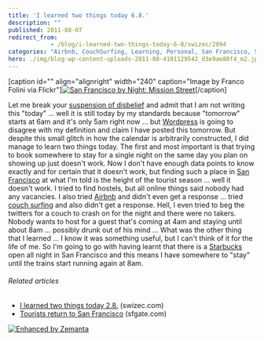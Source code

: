 ```yaml
---
title: 'I learned two things today 6.8.'
description: ""
published: 2011-08-07
redirect_from: 
            - /blog/i-learned-two-things-today-6-8/swizec/2094
categories: "Airbnb, CouchSurfing, Learning, Personal, San Francisco, Starbucks"
hero: ./img/blog-wp-content-uploads-2011-08-4101129542_d3e9ae80f4_m2.jpg
---
```

\[caption id=&quot;&quot; align=&quot;alignright&quot; width=&quot;240&quot; caption=&quot;Image by Franco Folini via Flickr&quot;][![San Francisco by Night: Mission Street](./img/blog-wp-content-uploads-2011-08-4101129542_d3e9ae80f4_m2.jpg "San Francisco by Night: Mission Street")](http://www.flickr.com/photos/78425154@N00/4101129542)\[/caption]

Let me break your [suspension of disbelief](http://en.wikipedia.org/wiki/Suspension_of_disbelief "Suspension of disbelief") and admit that I am not writing this &quot;today&quot; ... well it is still today by my standards because &quot;tomorrow&quot; starts at 6am and it&#x27;s only 5am right now ... but [Wordpress](http://wordpress.org "WordPress") is going to disagree with my definition and claim I have posted this tomorrow. But despite this small glitch in how the calendar is arbitrarily constructed, I did manage to learn two things today. The first and most important is that trying to book somewhere to stay for a single night on the same day you plan on showing up just doesn&#x27;t work. Now I don&#x27;t have enough data points to know exactly and for certain that it doesn&#x27;t work, but finding such a place in [San Francisco](<http://maps.google.com/maps?ll=37.7793,-122.4192&spn=0.1,0.1&q=37.7793,-122.4192 (San%20Francisco)&t=h> "San Francisco") at what I&#x27;m told is the height of the tourist season ... well it doesn&#x27;t work. I tried to find hostels, but all online things said nobody had any vacancies. I also tried [Airbnb](http://www.airbnb.com/ "Airbnb") and didn&#x27;t even get a response ... tried [couch surfing](http://www.couchsurfing.org/ "CouchSurfing") and also didn&#x27;t get a response. Hell, I even tried to beg the twitters for a couch to crash on for the night and there were no takers. Nobody wants to host for a guest that&#x27;s coming at 4am and staying until about 8am ... possibly drunk out of his mind ... What was the other thing that I learned ... I know it was something useful, but I can&#x27;t think of it for the life of me. So I&#x27;m going to go with having learnt that there is a [Starbucks](http://Starbucks.com "Starbucks") open all night in San Francisco and this means I have somewhere to &quot;stay&quot; until the trains start running again at 8am.

###### Related articles

- [I learned two things today 2.8.](http://swizec.com/blog/i-learned-two-things-today-2-8/swizec/2059) (swizec.com)
- [Tourists return to San Francisco](http://www.sfgate.com/cgi-bin/article.cgi?f=/c/a/2011/08/06/EDJM1KIINF.DTL) (sfgate.com)

[![Enhanced by Zemanta](http://img.zemanta.com/zemified_e.png?x-id=52252ce6-aede-483b-9135-7208b9b338bc)](http://www.zemanta.com/ "Enhanced by Zemanta")
